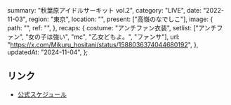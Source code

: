   summary: "秋葉原アイドルサーキット vol.2",
  category: "LIVE",
  date: "2022-11-03",
  region: "東京",
  location: "",
  present: ["高嶺のなでしこ"],
  image: {
    path: "",
    ref: "",
  },
  recaps: {
    costume: "アンチファン衣装",
    setlist: ["アンチファン", "女の子は強い", "mc", "乙女どもよ。", "ファンサ"],
    url: "https://x.com/Mikuru_hositani/status/1588036374044680192",
  },
  updatedAt: "2024-11-04",
};

## リンク

- [公式スケジュール](https://takanenonadeshiko.jp/?p=491)
